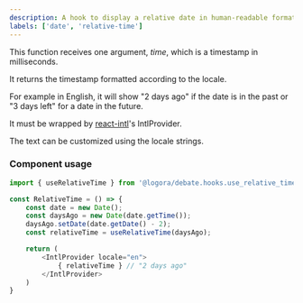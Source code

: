 ```yaml
---
description: A hook to display a relative date in human-readable format.
labels: ['date', 'relative-time']
---
```



This function receives one argument, _time_, which is a timestamp in milliseconds.

It returns the timestamp formatted according to the locale.

For example in English, it will show "2 days ago" if the date is in the past or "3 days left" for a date in the future. 

It must be wrapped by [react-intl](https://formatjs.io/docs/getting-started/installation/)'s IntlProvider.

The text can be customized using the locale strings.

### Component usage
```js
import { useRelativeTime } from '@logora/debate.hooks.use_relative_time';
```
```js
const RelativeTime = () => {
    const date = new Date();
	const daysAgo = new Date(date.getTime());
    daysAgo.setDate(date.getDate() - 2);
    const relativeTime = useRelativeTime(daysAgo);

	return (
        <IntlProvider locale="en">
            { relativeTime } // "2 days ago"
        </IntlProvider>
    )
}
```